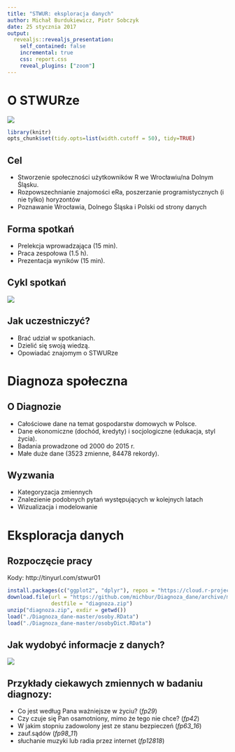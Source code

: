 ```yaml
---
title: "STWUR: eksploracja danych"
author: Michał Burdukiewicz, Piotr Sobczyk
date: 25 stycznia 2017
output:
  revealjs::revealjs_presentation:
    self_contained: false
    incremental: true
    css: report.css
    reveal_plugins: ["zoom"]
---
```


# O STWURze

<img src="img/banner.png">

```r
library(knitr)
opts_chunk$set(tidy.opts=list(width.cutoff = 50), tidy=TRUE)
```

## Cel

- Stworzenie społeczności użytkowników R we Wrocławiu/na Dolnym Śląsku.
- Rozpowszechnianie znajomości eRa, poszerzanie programistycznych (i nie tylko) horyzontów
- Poznawanie Wrocławia, Dolnego Śląska i Polski od strony danych

## Forma spotkań

- Prelekcja wprowadzająca (15 min).
- Praca zespołowa (1.5 h).
- Prezentacja wyników (15 min).

## Cykl spotkań

<img src="img/workplan.png">

## Jak uczestniczyć?

- Brać udział w spotkaniach.
- Dzielić się swoją wiedzą.
- Opowiadać znajomym o STWURze

# Diagnoza społeczna

## O Diagnozie

- Całościowe dane na temat gospodarstw domowych w Polsce.
- Dane ekonomiczne (dochód, kredyty) i socjologiczne (edukacja, styl życia).
- Badania prowadzone od 2000 do 2015 r.
- Małe duże dane (3523 zmienne, 84478 rekordy).

## Wyzwania

- Kategoryzacja zmiennych
- Znalezienie podobnych pytań występujących w kolejnych latach
- Wizualizacja i modelowanie

# Eksploracja danych

## Rozpoczęcie pracy

Kody: http://tinyurl.com/stwur01

```r
install.packages(c("ggplot2", "dplyr"), repos = "https://cloud.r-project.org/")
download.file(url = "https://github.com/michbur/Diagnoza_dane/archive/master.zip", 
              destfile = "diagnoza.zip")
unzip("diagnoza.zip", exdir = getwd())
load("./Diagnoza_dane-master/osoby.RData")
load("./Diagnoza_dane-master/osobyDict.RData")
```


## Jak wydobyć informacje z danych?

<img src="img/schemat_przetwarzanie_danych.png">

## Przykłady ciekawych zmiennych w badaniu diagnozy:

* Co jest według Pana ważniejsze w życiu? (*fp29*)
* Czy czuje się Pan osamotniony, mimo że tego nie chce? (*fp42*)
* W jakim stopniu zadowolony jest ze stanu bezpieczeń (*fp63_16*)
* zauf.sądów (*fp98_11*)
* słuchanie muzyki lub radia przez internet (*fp12818*)